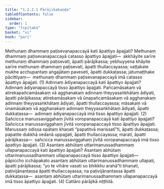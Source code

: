 ```yaml
---
title: "1.2.2.1 Pārājikakaṇḍa"
tableOfContents: false
sidebar:
  order: 1
type: "tipitaka"
basket: "vi"
book: "pari"
---
```



<DynamicBreadcrumb />

<Division number="193" book="pari">

<Paragraph number="623" book="pari">
Methunaṃ dhammaṃ paṭisevanapaccayā kati āpattiyo āpajjati? Methunaṃ dhammaṃ paṭisevanapaccayā catasso āpattiyo āpajjati—  akkhāyite sarīre methunaṃ dhammaṃ paṭisevati, āpatti pārājikassa; yebhuyyena khāyite sarīre methunaṃ dhammaṃ paṭisevati, āpatti thullaccayassa; vaṭṭakate mukhe acchupantaṃ aṅgajātaṃ paveseti, āpatti dukkaṭassa; jatumaṭṭhake pācittiyaṃ—  methunaṃ dhammaṃ paṭisevanapaccayā imā catasso āpattiyo āpajjati. (1)
</Paragraph>

<Paragraph number="624" book="pari">
Adinnaṃ ādiyanapaccayā kati āpattiyo āpajjati? Adinnaṃ ādiyanapaccayā tisso āpattiyo āpajjati. Pañcamāsakaṃ vā atirekapañcamāsakaṃ vā agghanakaṃ adinnaṃ theyyasaṅkhātaṃ ādiyati, āpatti pārājikassa; atirekamāsakaṃ vā ūnapañcamāsakaṃ vā agghanakaṃ adinnaṃ theyyasaṅkhātaṃ ādiyati, āpatti thullaccayassa; māsakaṃ vā ūnamāsakaṃ vā agghanakaṃ adinnaṃ theyyasaṅkhātaṃ ādiyati, āpatti dukkaṭassa—  adinnaṃ ādiyanapaccayā imā tisso āpattiyo āpajjati. (2)
</Paragraph>

<Paragraph number="625" book="pari">
Sañcicca manussaviggahaṃ jīvitā voropanapaccayā kati āpattiyo āpajjati? Sañcicca manussaviggahaṃ jīvitā voropanapaccayā tisso āpattiyo āpajjati. Manussaṃ odissa opātaṃ khaṇati “papatitvā marissatī”ti, āpatti dukkaṭassa; papatite dukkhā vedanā uppajjati, āpatti thullaccayassa; marati, āpatti pārājikassa—  sañcicca manussaviggahaṃ jīvitā voropanapaccayā imā tisso āpattiyo āpajjati. (3)
</Paragraph>

<Paragraph number="626" book="pari">
Asantaṃ abhūtaṃ uttarimanussadhammaṃ ullapanapaccayā kati āpattiyo āpajjati? Asantaṃ abhūtaṃ uttarimanussadhammaṃ ullapanapaccayā tisso āpattiyo āpajjati—  pāpiccho icchāpakato asantaṃ abhūtaṃ uttarimanussadhammaṃ ullapati, āpatti pārājikassa; “yo te vihāre vasati so bhikkhu arahā”ti bhaṇati, paṭivijānantassa āpatti thullaccayassa; na paṭivijānantassa āpatti dukkaṭassa—  asantaṃ abhūtaṃ uttarimanussadhammaṃ ullapanapaccayā imā tisso āpattiyo āpajjati. (4)

</Paragraph>
</Division>

<Paragraph number="627" type="center" book="pari">
Cattāro pārājikā niṭṭhitā.
</Paragraph>